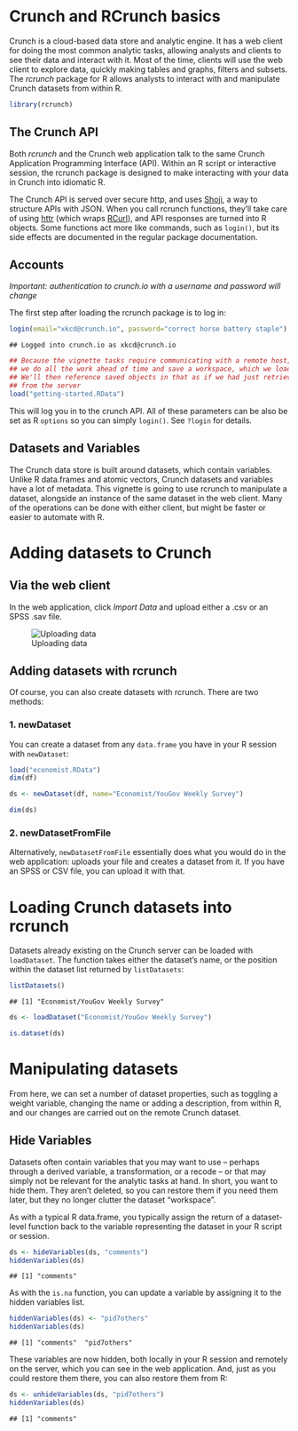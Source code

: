 <!--
%\VignetteEngine{knitr::knitr}
%\VignetteIndexEntry{Getting Started with RCrunch}
-->

# Crunch and RCrunch basics

Crunch is a cloud-based data store and analytic engine. It has a web client for doing the most common analytic tasks, allowing analysts and clients to see their data and interact with it. Most of the time, clients will use the web client to explore data, quickly making tables and graphs, filters and subsets. The *rcrunch* package for R allows analysts to interact with and manipulate Crunch datasets from within R.

```r
library(rcrunch)
```

## The Crunch API

Both *rcrunch* and the Crunch web application talk to the same Crunch Application Programming Interface (API). Within an R script or interactive session, the rcrunch package is designed to make interacting with your data in Crunch into idiomatic R.

The Crunch API is served over secure http, and uses [Shoji](https://bitbucket.org/fumanchu/shoji/src), a way to structure APIs with JSON. When you call rcrunch functions, they'll take care of using [httr](https://github.com/hadley/httr) (which wraps [RCurl](http://www.omegahat.org/RCurl/)), and API responses are turned into R objects. Some functions act more like commands, such as `login()`, but its side effects are documented in the regular package documentation.

## Accounts

*Important: authentication to crunch.io with a username and password will change*

The first step after loading the rcrunch package is to log in:
```r
login(email="xkcd@crunch.io", password="correct horse battery staple")
```
```
## Logged into crunch.io as xkcd@crunch.io
```

```r
## Because the vignette tasks require communicating with a remote host,
## we do all the work ahead of time and save a workspace, which we load here.
## We'll then reference saved objects in that as if we had just retrieved them
## from the server
load("getting-started.RData")
```

This will log you in to the crunch API. All of these parameters can be also be set as R `options` so you can simply `login()`. See `?login` for details.

## Datasets and Variables

The Crunch data store is built around datasets, which contain variables. Unlike R data.frames and atomic vectors, Crunch datasets and variables have a lot of metadata. This vignette is going to use rcrunch to manipulate a dataset, alongside an instance of the same dataset in the web client. Many of the operations can be done with either client, but might be faster or easier to automate with R. 

# Adding datasets to Crunch

## Via the web client

In the web application, click *Import Data* and upload either a .csv or an SPSS .sav file. 

![Uploading data](upload.png)

## Adding datasets with rcrunch

Of course, you can also create datasets with rcrunch. There are two methods:

### 1. newDataset

You can create a dataset from any `data.frame` you have in your R session with `newDataset`:

```r
load("economist.RData")
dim(df)
```
```r
ds <- newDataset(df, name="Economist/YouGov Weekly Survey")
```
```r
dim(ds)
```

### 2. newDatasetFromFile

Alternatively, `newDatasetFromFile` essentially does what you would do in the web application: uploads your file and creates a dataset from it. If you have an SPSS or CSV file, you can upload it with that.

# Loading Crunch datasets into rcrunch

Datasets already existing on the Crunch server can be loaded with `loadDataset`. The function takes either the dataset's name, or the position within the dataset list returned by `listDatasets`:

```r
listDatasets()
```
```
## [1] "Economist/YouGov Weekly Survey"
```
```r
ds <- loadDataset("Economist/YouGov Weekly Survey")
```
```r
is.dataset(ds)
```

# Manipulating datasets

From here, we can set a number of dataset properties, such as toggling a weight variable, changing the name or adding a description, from within R, and our changes are carried out on the remote Crunch dataset.

## Hide Variables

Datasets often contain variables that you may want to use -- perhaps through a derived variable, a transformation, or a recode -- or that may simply not be relevant for the analytic tasks at hand. In short, you want to hide them. They aren't deleted, so you can restore them if you need them later, but they no longer clutter the dataset "workspace".

As with a typical R data.frame, you typically assign the return of a dataset-level function back to the variable representing the dataset in your R script or session. 

```r
ds <- hideVariables(ds, "comments")
hiddenVariables(ds)
```
```
## [1] "comments"
```

As with the `is.na` function, you can update a variable by assigning it to the hidden variables list.

```r
hiddenVariables(ds) <- "pid7others"
hiddenVariables(ds)
```
```
## [1] "comments"  "pid7others"
```

These variables are now hidden, both locally in your R session and remotely on the server, which you can see in the web application. And, just as you could restore them there, you can also restore them from R:

```r
ds <- unhideVariables(ds, "pid7others")
hiddenVariables(ds)
```
```
## [1] "comments"
```
